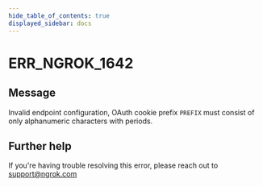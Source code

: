 ```yaml
---
hide_table_of_contents: true
displayed_sidebar: docs
---
```



# ERR_NGROK_1642

## Message

Invalid endpoint configuration, OAuth cookie prefix `PREFIX` must consist of only alphanumeric characters with periods.

<ErrorDetails error="err_ngrok_1642" />

## Further help

If you're having trouble resolving this error, please reach out to [support@ngrok.com](mailto:support@ngrok.com?subject=Help%20with%20ERR_NGROK_1642)

